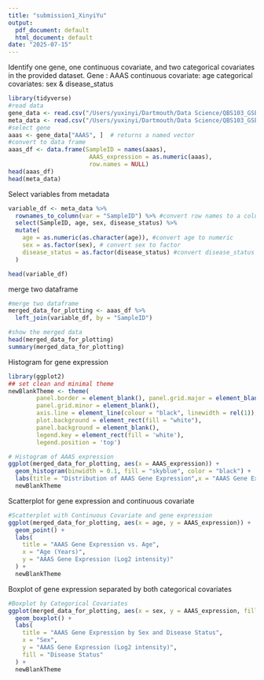 ```yaml
---
title: "submission1_XinyiYu"
output:
  pdf_document: default
  html_document: default
date: "2025-07-15"
---
```

Identify one gene, one continuous covariate, and two categorical covariates in the provided dataset. 
Gene : AAAS
continuous covariate: age
categorical covariates: sex & disease_status
```r
library(tidyverse)
#read data
gene_data <- read.csv("/Users/yuxinyi/Dartmouth/Data Science/QBS103_GSE157103_genes.csv", row.names = 1)
meta_data <- read.csv("/Users/yuxinyi/Dartmouth/Data Science/QBS103_GSE157103_series_matrix-1.csv", row.names = 1)
#select gene
aaas <- gene_data["AAAS", ]  # returns a named vector
#convert to data frame
aaas_df <- data.frame(SampleID = names(aaas),
                       AAAS_expression = as.numeric(aaas),
                       row.names = NULL)
head(aaas_df)
head(meta_data)
```

Select variables from metadata
```r
variable_df <- meta_data %>%
  rownames_to_column(var = "SampleID") %>% #convert row names to a column named 'SampleID'
  select(SampleID, age, sex, disease_status) %>% 
  mutate(
    age = as.numeric(as.character(age)), #convert age to numeric
    sex = as.factor(sex), # convert sex to factor
    disease_status = as.factor(disease_status) #convert disease_status to factor
  )

head(variable_df)
```
merge two dataframe
```r
#merge two dataframe
merged_data_for_plotting <- aaas_df %>%
  left_join(variable_df, by = "SampleID")

#show the merged data
head(merged_data_for_plotting)
summary(merged_data_for_plotting)
```
Histogram for gene expression
```r
library(ggplot2)
## set clean and minimal theme
newBlankTheme <- theme(
        panel.border = element_blank(), panel.grid.major = element_blank(),
        panel.grid.minor = element_blank(), 
        axis.line = element_line(colour = "black", linewidth = rel(1)),
        plot.background = element_rect(fill = "white"),
        panel.background = element_blank(),
        legend.key = element_rect(fill = 'white'), 
        legend.position = 'top')

# Histogram of AAAS expression
ggplot(merged_data_for_plotting, aes(x = AAAS_expression)) +
  geom_histogram(binwidth = 0.1, fill = "skyblue", color = "black") +
  labs(title = "Distribution of AAAS Gene Expression",x = "AAAS Gene Expression",y = "Number of Samples") +
  newBlankTheme
```
Scatterplot for gene expression and continuous covariate
```r
#Scatterplot with Continuous Covariate and gene expression
ggplot(merged_data_for_plotting, aes(x = age, y = AAAS_expression)) +
  geom_point() + 
  labs(
    title = "AAAS Gene Expression vs. Age",
    x = "Age (Years)",
    y = "AAAS Gene Expression (Log2 intensity)"
  ) +
  newBlankTheme
```
Boxplot of gene expression separated by both categorical covariates
```r
#Boxplot by Categorical Covariates
ggplot(merged_data_for_plotting, aes(x = sex, y = AAAS_expression, fill = disease_status)) +
  geom_boxplot() +
  labs(
    title = "AAAS Gene Expression by Sex and Disease Status",
    x = "Sex",
    y = "AAAS Gene Expression (Log2 intensity)",
    fill = "Disease Status" 
  ) +
  newBlankTheme
```


